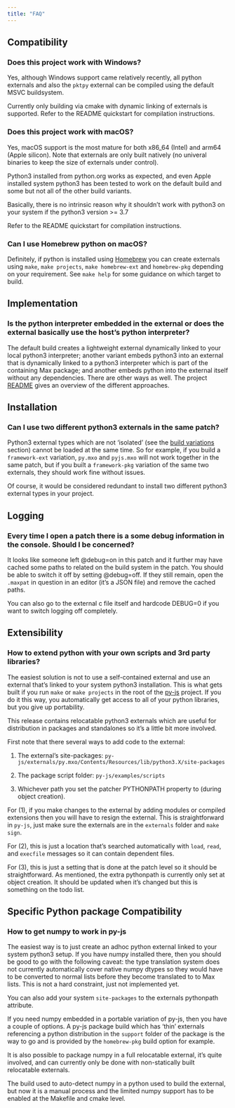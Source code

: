 ```yaml
---
title: "FAQ"
---
```


## Compatibility

### Does this project work with Windows?

Yes, although Windows support came relatively recently, all python externals and also the `pktpy` external can be compiled using the default MSVC buildsystem.

Currently only building via cmake with dynamic linking of externals is supported. Refer to the README quickstart for compilation instructions.

### Does this project work with macOS?

Yes, macOS support is the most mature for both x86_64 (Intel) and arm64 (Apple silicon). Note that externals are only built natively (no univeral binaries to keep the size of externals under control).

Python3 installed from python.org works as expected, and even Apple installed system python3 has been tested to work on the default build and some but not all of the other build variants.

Basically, there is no intrinsic reason why it shouldn't work with python3 on your system if the python3 version >= 3.7

Refer to the README quickstart for compilation instructions.

### Can I use Homebrew python on macOS?

Definitely, if python is installed using [Homebrew](https://brew.sh) you can create externals using `make`, `make projects`, `make homebrew-ext` and `homebrew-pkg` depending on your requirement. See `make help` for some guidance on which target to build.

## Implementation

### Is the python interpreter embedded in the external or does the external basically use the host's python interpreter?

The default build creates a lightweight external dynamically linked to your local python3 interpreter; another variant embeds python3 into an external that is dynamically linked to a python3 interpreter which is part of the containing Max package; and another embeds python into the external itself without any dependencies. There are other ways as well. The project [README](https://github.com/shakfu/py-js) gives an overview of the different approaches.

## Installation

### Can I use two different python3 externals in the same patch?

Python3 external types which are not 'isolated' (see the [build variations](README.md#build-variations) section) cannot be loaded at the same time. So for example, if you build a `framework-ext` variation, `py.mxo` and `pyjs.mxo` will not work together in the same patch, but if you built a `framework-pkg` variation of the same two externals, they should work fine without issues.

Of course, it would be considered redundant to install two different python3 external types in your project.

## Logging

### Every time I open a patch there is a some debug information in the console. Should I be concerned?

It looks like someone left @debug=on in this patch and it further may have cached some paths to related on the build system in the patch. You should be able to switch it off by setting @debug=off. If they still remain, open the `.maxpat` in question in an editor (it's a JSON file) and remove the cached paths.

You can also go to the external c file itself and hardcode DEBUG=0 if you want to switch logging off completely.

## Extensibility

### How to extend python with your own scripts and 3rd party libraries?

The easiest solution is not to use a self-contained external and use an external that's linked to your system python3 installation. This is what gets built if you run `make` or `make projects` in the root of the [py-js](https://github.com/shakfu/py-js) project. If you do it this way, you automatically get access to all of your python libraries, but you give up portability.

This release contains relocatable python3 externals which are useful for distribution in packages and standalones so it's a little bit more involved.

First note that there several ways to add code to the external:

1. The external's site-packages: `py-js/externals/py.mxo/Contents/Resources/lib/python3.X/site-packages`

2. The package script folder: `py-js/examples/scripts`

3. Whichever path you set the patcher PYTHONPATH property to (during object creation).

For (1), if you make changes to the external by adding modules or compiled extensions then you will have to resign the external. This is straightforward in `py-js`, just make sure the externals are in the `externals` folder and `make sign`.

For (2), this is just a location that's searched automatically with `load`, `read`, and `execfile` messages so it can contain dependent files.

For (3), this is just a setting that is done at the patch level so it should be straightforward. As mentioned, the extra pythonpath is currently only set at object creation. It should be updated when it's changed but this is something on the todo list.

## Specific Python package Compatibility

### How to get numpy to work in py-js

The easiest way is to just create an adhoc python external linked to your system python3 setup. If you have numpy installed there, then you should be good to go with the following caveat: the type translation system does not currently automatically cover native numpy dtypes so they would have to be converted to normal lists before they become translated to to Max lists. This is not a hard constraint, just not implemented yet.

You can also add your system `site-packages` to the externals pythonpath attribute.

If you need numpy embedded in a portable variation of py-js, then you have a couple of options. A py-js package build which has 'thin' externals referencing a python distribution in the `support` folder of the package is the way to go and is provided by the `homebrew-pkg` build option for example.

It is also possible to package numpy in a full relocatable external, it's quite involved, and can currently only be done with non-statically built relocatable externals.

The build used to auto-detect numpy in a python used to build the external, but now it is a manual process and the limited numpy support has to be enabled at the Makefile and cmake level.

